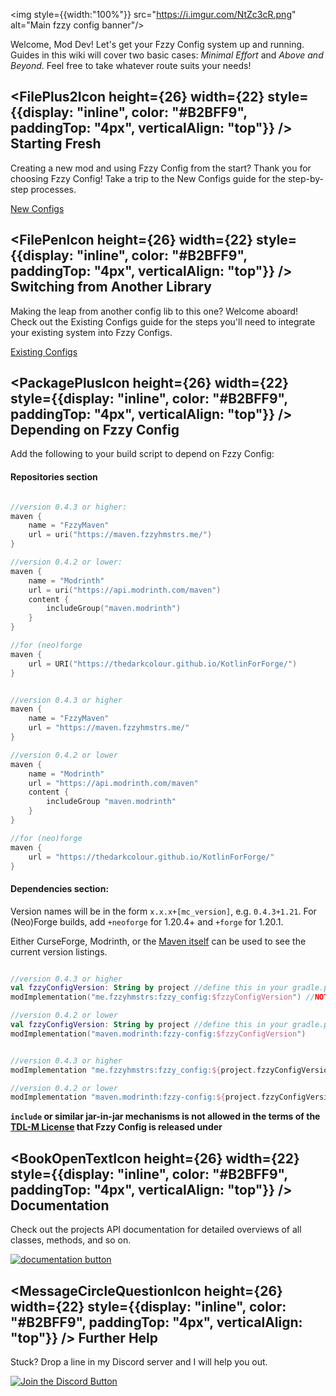 <img style={{width:"100%"}} src="https://i.imgur.com/NtZc3cR.png"  alt="Main fzzy config banner"/>

Welcome, Mod Dev! Let's get your Fzzy Config system up and running. Guides in this wiki will cover two basic cases: _Minimal Effort_ and _Above and Beyond_. Feel free to take whatever route suits your needs!

## <div><FilePlus2Icon height={26} width={22} style={{display: "inline", color: "#B2BFF9", paddingTop: "4px", verticalAlign: "top"}} /> Starting Fresh</div>
Creating a new mod and using Fzzy Config from the start? Thank you for choosing Fzzy Config! Take a trip to the New Configs guide for the step-by-step processes.

[New Configs](docs/config-design/New-Configs)

## <FilePenIcon height={26} width={22} style={{display: "inline", color: "#B2BFF9", paddingTop: "4px", verticalAlign: "top"}} /> Switching from Another Library
Making the leap from another config lib to this one? Welcome aboard! Check out the Existing Configs guide for the steps you'll need to integrate your existing system into Fzzy Configs.

[Existing Configs](docs/config-design/Existing-Configs)

## <PackagePlusIcon height={26} width={22} style={{display: "inline", color: "#B2BFF9", paddingTop: "4px", verticalAlign: "top"}} /> Depending on Fzzy Config
Add the following to your build script to depend on Fzzy Config:

#### Repositories section

<CodeTabs>

```kotlin !!tabs build.gradle.kts

//version 0.4.3 or higher:
maven {
    name = "FzzyMaven"
    url = uri("https://maven.fzzyhmstrs.me/")
}

//version 0.4.2 or lower:
maven {
    name = "Modrinth"
    url = uri("https://api.modrinth.com/maven")
    content {
        includeGroup("maven.modrinth")
    }
}

//for (neo)forge
maven {
    url = URI("https://thedarkcolour.github.io/KotlinForForge/")
}
```

``` groovy !!tabs build.gradle

//version 0.4.3 or higher
maven {
    name = "FzzyMaven"
    url = "https://maven.fzzyhmstrs.me/"
}

//version 0.4.2 or lower
maven {
    name = "Modrinth"
    url = "https://api.modrinth.com/maven"
    content {
        includeGroup "maven.modrinth"
    }
}

//for (neo)forge
maven {
    url = "https://thedarkcolour.github.io/KotlinForForge/"
}
```

</CodeTabs>

#### Dependencies section:
Version names will be in the form `x.x.x+[mc_version]`, e.g. `0.4.3+1.21`. For (Neo)Forge builds, add `+neoforge` for 1.20.4+ and `+forge` for 1.20.1.

Either CurseForge, Modrinth, or the [Maven itself](https://maven.fzzyhmstrs.me/me/fzzyhmstrs/fzzy_config/) can be used to see the current version listings.

<CodeTabs>

```kotlin !!tabs build.gradle.kts

//version 0.4.3 or higher
val fzzyConfigVersion: String by project //define this in your gradle.properties file
modImplementation("me.fzzyhmstrs:fzzy_config:$fzzyConfigVersion") //NOTE: underscore, not hyphen!

//version 0.4.2 or lower
val fzzyConfigVersion: String by project //define this in your gradle.properties file
modImplementation("maven.modrinth:fzzy-config:$fzzyConfigVersion")
```

```groovy !!tabs build.gradle

//version 0.4.3 or higher
modImplementation "me.fzzyhmstrs:fzzy_config:${project.fzzyConfigVersion}" //NOTE: underscore, not hyphen!

//version 0.4.2 or lower
modImplementation "maven.modrinth:fzzy-config:${project.fzzyConfigVersion}"
```

</CodeTabs>

<Callout variant="warning">
<b><code>include</code> or similar jar-in-jar mechanisms is not allowed in the terms of the <a href= "https://github.com/fzzyhmstrs/Timefall-Development-Licence-Modified">TDL-M License</a> that Fzzy Config is released under</b>
</Callout>

## <BookOpenTextIcon height={26} width={22} style={{display: "inline", color: "#B2BFF9", paddingTop: "4px", verticalAlign: "top"}} /> Documentation
Check out the projects API documentation for detailed overviews of all classes, methods, and so on.

<a href="https://fzzyhmstrs.github.io/fconfig/" title="Documentation Link 🔗"> <img src="https://i.imgur.com/eNp3fua.png" alt="documentation button"/> </a>

## <MessageCircleQuestionIcon height={26} width={22} style={{display: "inline", color: "#B2BFF9", paddingTop: "4px", verticalAlign: "top"}} /> Further Help
Stuck? Drop a line in my Discord server and I will help you out.

<a href="https://discord.gg/zDbaYmUba2" title="Discord Link"> <img src="https://i.imgur.com/iXATO6K.png" alt="Join the Discord Button"/> </a>